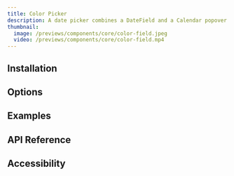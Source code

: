 ---
title: Color Picker
description: A date picker combines a DateField and a Calendar popover
thumbnail:
  image: /previews/components/core/color-field.jpeg
  video: /previews/components/core/color-field.mp4
---

<ComponentPreview
  name="demos/components/core/color-picker/basic"
  className="max-w-[150px]"
/>

## Installation

## Options

## Examples

## API Reference

## Accessibility
